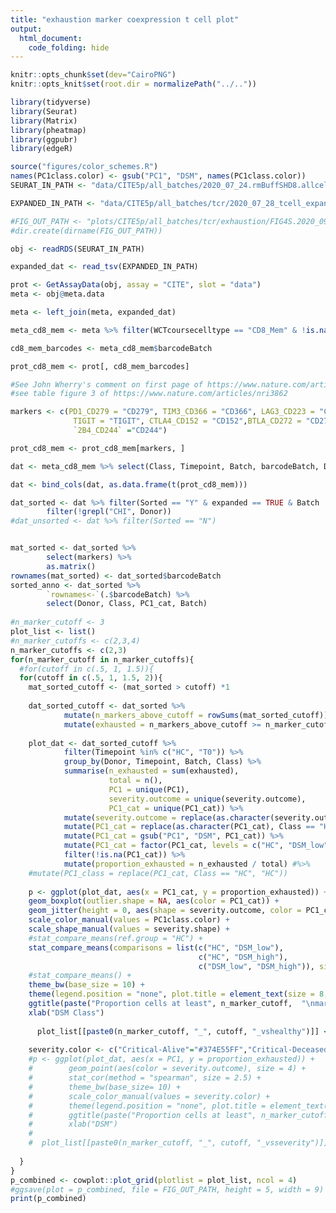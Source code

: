 ```yaml
---
title: "exhaustion marker coexpression t cell plot"
output: 
  html_document:
    code_folding: hide
---
```


```r
knitr::opts_chunk$set(dev="CairoPNG")
knitr::opts_knit$set(root.dir = normalizePath("../.."))
```

```r
library(tidyverse)
library(Seurat)
library(Matrix)
library(pheatmap)
library(ggpubr)
library(edgeR)

source("figures/color_schemes.R")
names(PC1class.color) <- gsub("PC1", "DSM", names(PC1class.color))
SEURAT_IN_PATH <- "data/CITE5p/all_batches/2020_07_24.rmBuffSHD8.allcelltypelabels.merge.SNG.wmeta.WithinBatchClustered.Rds"

EXPANDED_IN_PATH <- "data/CITE5p/all_batches/tcr/2020_07_28_tcell_expansion_df.tsv"

#FIG_OUT_PATH <- "plots/CITE5p/all_batches/tcr/exhaustion/FIG4S.2020_09_16_exhaustion_surface_markers_single_cell_cutoff_grid_sorted.pdf"
#dir.create(dirname(FIG_OUT_PATH))

```

```r
obj <- readRDS(SEURAT_IN_PATH)

expanded_dat <- read_tsv(EXPANDED_IN_PATH)

prot <- GetAssayData(obj, assay = "CITE", slot = "data")
meta <- obj@meta.data

meta <- left_join(meta, expanded_dat)

meta_cd8_mem <- meta %>% filter(WCTcoursecelltype == "CD8_Mem" & !is.na(expanded))

cd8_mem_barcodes <- meta_cd8_mem$barcodeBatch

prot_cd8_mem <- prot[, cd8_mem_barcodes]

#See John Wherry's comment on first page of https://www.nature.com/articles/s41577-019-0221-9
#see table figure 3 of https://www.nature.com/articles/nri3862

markers <- c(PD1_CD279 = "CD279", TIM3_CD366 = "CD366", LAG3_CD223 = "CD223", 
              TIGIT = "TIGIT", CTLA4_CD152 = "CD152",BTLA_CD272 = "CD272", 
              `2B4_CD244` ="CD244")

prot_cd8_mem <- prot_cd8_mem[markers, ]

dat <- meta_cd8_mem %>% select(Class, Timepoint, Batch, barcodeBatch, Donor, PC1_cat, days_since_onset, Age, expanded, Sorted, nCount_CITE, PC1, severity.outcome)

dat <- bind_cols(dat, as.data.frame(t(prot_cd8_mem)))

dat_sorted <- dat %>% filter(Sorted == "Y" & expanded == TRUE & Batch != "B1") %>%
        filter(!grepl("CHI", Donor))
#dat_unsorted <- dat %>% filter(Sorted == "N")


mat_sorted <- dat_sorted %>% 
        select(markers) %>% 
        as.matrix()
rownames(mat_sorted) <- dat_sorted$barcodeBatch
sorted_anno <- dat_sorted %>%
        `rownames<-`(.$barcodeBatch) %>%
        select(Donor, Class, PC1_cat, Batch)
        
#n_marker_cutoff <- 3
plot_list <- list()
#n_marker_cutoffs <- c(2,3,4)
n_marker_cutoffs <- c(2,3)
for(n_marker_cutoff in n_marker_cutoffs){
  #for(cutoff in c(.5, 1, 1.5)){
  for(cutoff in c(.5, 1, 1.5, 2)){
    mat_sorted_cutoff <- (mat_sorted > cutoff) *1
  
    dat_sorted_cutoff <- dat_sorted %>%
            mutate(n_markers_above_cutoff = rowSums(mat_sorted_cutoff)) %>%
            mutate(exhausted = n_markers_above_cutoff >= n_marker_cutoff)
    
    plot_dat <- dat_sorted_cutoff %>%
            filter(Timepoint %in% c("HC", "T0")) %>%
            group_by(Donor, Timepoint, Batch, Class) %>%
            summarise(n_exhausted = sum(exhausted),
                      total = n(), 
                      PC1 = unique(PC1),
                      severity.outcome = unique(severity.outcome),
                      PC1_cat = unique(PC1_cat)) %>%
            mutate(severity.outcome = replace(as.character(severity.outcome), Class == "HC", "HC")) %>%
            mutate(PC1_cat = replace(as.character(PC1_cat), Class == "HC", "HC")) %>%
            mutate(PC1_cat = gsub("PC1", "DSM", PC1_cat)) %>%
            mutate(PC1_cat = factor(PC1_cat, levels = c("HC", "DSM_low", "DSM_high"))) %>%
            filter(!is.na(PC1_cat)) %>%
            mutate(proportion_exhausted = n_exhausted / total) #%>%
    #mutate(PC1_class = replace(PC1_cat, Class == "HC", "HC"))
    
    p <- ggplot(plot_dat, aes(x = PC1_cat, y = proportion_exhausted)) +
    geom_boxplot(outlier.shape = NA, aes(color = PC1_cat)) +
    geom_jitter(height = 0, aes(shape = severity.outcome, color = PC1_cat)) +
    scale_color_manual(values = PC1class.color) +
    scale_shape_manual(values = severity.shape) +
    #stat_compare_means(ref.group = "HC") +
    stat_compare_means(comparisons = list(c("HC", "DSM_low"), 
                                          c("HC", "DSM_high"),
                                          c("DSM_low", "DSM_high")), size = 2, vjust = 1) +
    #stat_compare_means() +
    theme_bw(base_size = 10) +
    theme(legend.position = "none", plot.title = element_text(size = 8, face = "bold")) +
    ggtitle(paste("Proportion cells at least", n_marker_cutoff,  "\nmarkers DSB counts >", cutoff)) +
    xlab("DSM Class")
    
      plot_list[[paste0(n_marker_cutoff, "_", cutoff, "_vshealthy")]] <- p
    
    severity.color <- c("Critical-Alive"="#374E55FF","Critical-Deceased"="#DF8F44FF","Moderate-Alive"="#00A1D5FF" ,"Severe-Alive"="#B24745FF","Healthy" = "#79AF97FF")
    #p <- ggplot(plot_dat, aes(x = PC1, y = proportion_exhausted)) +
    #        geom_point(aes(color = severity.outcome), size = 4) +
    #        stat_cor(method = "spearman", size = 2.5) +
    #        theme_bw(base_size= 10) +
    #        scale_color_manual(values = severity.color) +
    #        theme(legend.position = "none", plot.title = element_text(size = 8, face = "bold")) +
    #        ggtitle(paste("Proportion cells at least", n_marker_cutoff,  "\nmarkers DSB counts >", cutoff)) +
    #        xlab("DSM")
    #
    #  plot_list[[paste0(n_marker_cutoff, "_", cutoff, "_vsseverity")]] <- p
  
  }
}
p_combined <- cowplot::plot_grid(plotlist = plot_list, ncol = 4)
#ggsave(plot = p_combined, file = FIG_OUT_PATH, height = 5, width = 9)
print(p_combined)
```

